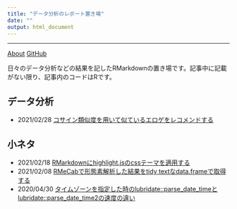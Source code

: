 ---
title: "データ分析のレポート置き場"
date: ""
output: html_document
---

---

[About](./about.html) [GitHub](https://github.com/suzuna)

日々のデータ分析などの結果を記したRMarkdownの置き場です。記事中に記載がない限り、記事内のコードはRです。

## データ分析
- 2021/02/28 [コサイン類似度を用いて似ているエロゲをレコメンドする](./eroge_similarity.html)

## 小ネタ
- 2021/02/18 [RMarkdownにhighlight.jsのcssテーマを適用する](./rmarkdown_highlightjs_css.html)
- 2021/02/08 [RMeCabで形態素解析した結果をtidy textなdata.frameで取得する](./rmecab_tidy_text_result.html)
- 2020/04/30 [タイムゾーンを指定した時のlubridate::parse_date_timeとlubridate::parse_date_time2の速度の違い](./parse_date_time.html)
